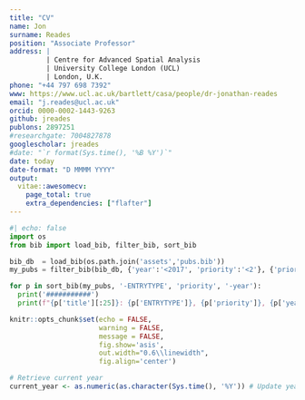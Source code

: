```yaml
---
title: "CV"
name: Jon
surname: Reades
position: "Associate Professor"
address: |
         | Centre for Advanced Spatial Analysis
         | University College London (UCL)
         | London, U.K.
phone: "+44 797 698 7392"
www: https://www.ucl.ac.uk/bartlett/casa/people/dr-jonathan-reades
email: "j.reades@ucl.ac.uk"
orcid: 0000-0002-1443-9263
github: jreades
publons: 2897251
#researchgate: 7004827878
googlescholar: jreades
#date: "`r format(Sys.time(), '%B %Y')`"
date: today
date-format: "D MMMM YYYY"
output: 
  vitae::awesomecv:
    page_total: true
    extra_dependencies: ["flafter"]
---
```


```python
#| echo: false
import os
from bib import load_bib, filter_bib, sort_bib

bib_db  = load_bib(os.path.join('assets','pubs.bib'))
my_pubs = filter_bib(bib_db, {'year':'<2017', 'priority':'<2'}, {'priority':'1'}) #'ENTRYTYPE':'article', 

for p in sort_bib(my_pubs, '-ENTRYTYPE', 'priority', '-year'):
  print('###########')
  print(f"{p['title'][:25]}: {p['ENTRYTYPE']}, {p['priority']}, {p['year']}")
```
```r
knitr::opts_chunk$set(echo = FALSE, 
                      warning = FALSE, 
                      message = FALSE,
                      fig.show='asis', 
                      out.width="0.6\\linewidth", 
                      fig.align='center')
```

```r
# Retrieve current year
current_year <- as.numeric(as.character(Sys.time(), '%Y')) # Update year
```
